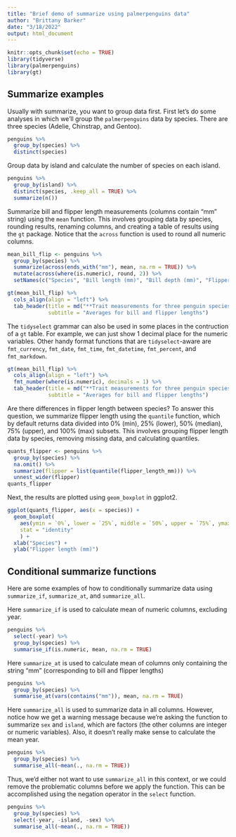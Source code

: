 ```yaml
---
title: "Brief demo of summarize using palmerpenguins data"
author: "Brittany Barker"
date: "3/18/2022"
output: html_document
---
```


```r
knitr::opts_chunk$set(echo = TRUE)
library(tidyverse)
library(palmerpenguins)
library(gt)
```

## Summarize examples

Usually with summarize, you want to group data first. First let's do some analyses in which we'll group the `palmerpenguins` data by species. There are three species (Adelie, Chinstrap, and Gentoo).
```r
penguins %>%
  group_by(species) %>%
  distinct(species)
```

Group data by island and calculate the number of species on each island.
```r
penguins %>%
  group_by(island) %>%
  distinct(species, .keep_all = TRUE) %>%
  summarize(n())
```

Summarize bill and flipper length measurements (columns contain "mm" string) using the `mean` function. This involves grouping data by species, rounding results, renaming columns, and creating a table of results using the `gt` package. Notice that the `across` function is used to round all numeric columns.
```r
mean_bill_flip <- penguins %>%
  group_by(species) %>%
  summarize(across(ends_with("mm"), mean, na.rm = TRUE)) %>%
  mutate(across(where(is.numeric), round, 2)) %>%
  setNames(c("Species", "Bill length (mm)", "Bill depth (mm)", "Flipper length (mm)"))

gt(mean_bill_flip) %>%
  cols_align(align = "left") %>%
  tab_header(title = md("**Trait measurements for three penguin species**"),
             subtitle = "Averages for bill and flipper lengths")
```

The `tidyselect` grammar can also be used in some places in the contruction of a `gt` table.  For example, we can just show 1 decimal place for the numeric variables.  Other handy format functions that are `tidyselect`-aware are `fmt_currency`, `fmt_date`, `fmt_time`, `fmt_datetime`, `fmt_percent`, and `fmt_markdown`.

```r
gt(mean_bill_flip) %>%
  cols_align(align = "left") %>%
  fmt_number(where(is.numeric), decimals = 1) %>% 
  tab_header(title = md("**Trait measurements for three penguin species**"),
             subtitle = "Averages for bill and flipper lengths") 
```


Are there differences in flipper length between species? To answer this question, we summarize flipper length using the `quantile` function, which by default returns data divided into 0% (min), 25% (lower), 50% (median), 75% (upper), and 100% (max) subsets. This involves grouping flipper length data by species, removing missing data, and calculating quantiles. 
```r
quants_flipper <- penguins %>%
  group_by(species) %>%
  na.omit() %>%
  summarize(flipper = list(quantile(flipper_length_mm))) %>%
  unnest_wider(flipper) 
quants_flipper
```

Next, the results are plotted using `geom_boxplot` in ggplot2.
```r
ggplot(quants_flipper, aes(x = species)) +
  geom_boxplot(
    aes(ymin = `0%`, lower = `25%`, middle = `50%`, upper = `75%`, ymax = `100%`),
    stat = "identity"
    ) +
  xlab("Species") +
  ylab("Flipper length (mm)")
```

## Conditional summarize functions
Here are some examples of how to conditionally summarize data using `summarize_if`, `summarize_at`, and `summarize_all`.    

Here `summarize_if` is used to calculate mean of numeric columns, excluding year.
```r
penguins %>%
  select(-year) %>%
  group_by(species) %>%
  summarise_if(is.numeric, mean, na.rm = TRUE)
```

Here `summarize_at` is used to calculate mean of columns only containing the string "mm" (corresponding to bill and flipper lengths)
```r
penguins %>%
  group_by(species) %>%
  summarise_at(vars(contains("mm")), mean, na.rm = TRUE)
```

Here `summarize_all` is used to summarize data in all columns. However, notice how we get a warning message because we're asking the function to summarize `sex` and `island`, which are factors (the other columns are integer or numeric variables). Also, it doesn't really make sense to calculate the mean year.
```r
penguins %>%
  group_by(species) %>%
  summarise_all(~mean(., na.rm = TRUE))
```

Thus, we'd either not want to use `summarize_all` in this context, or we could remove the problematic columns before we apply the function. This can be accomplished using the negation operator in the `select` function.
```r
penguins %>%
  group_by(species) %>%
  select(-year, -island, -sex) %>%
  summarise_all(~mean(., na.rm = TRUE))
```
